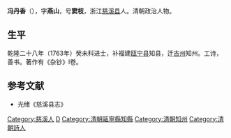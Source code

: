 '''冯丹香'''（{{bd|?||?|}}），字'''燕山'''，号'''窦枝'''，浙江[[慈溪县|慈溪县]]人。清朝政治人物。

== 生平 ==
乾隆二十八年（1763年）癸未科进士，补福建[[瓯宁县|瓯宁县]]知县，迁[[吉州|吉州]]知州。工诗，善书。著作有《杂钞》l卷。

==参考文献==
*光绪《慈溪县志》

{{乾隆二十八年癸未科殿試金榜}}

{{Authority control}}

{{DEFAULTSORT:Feng冯}}

[[Category:慈溪人|Category:慈溪人]]
[[Category:冯姓|D]]
[[Category:清朝甌寧縣知縣|Category:清朝甌寧縣知縣]]
[[Category:清朝知州|Category:清朝知州]]
[[Category:清朝詩人|Category:清朝詩人]]